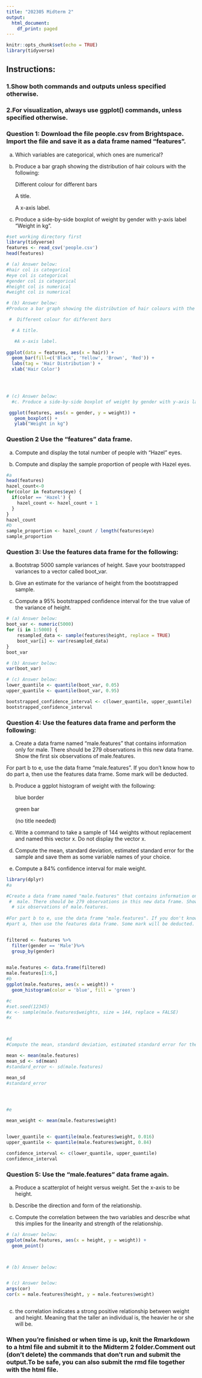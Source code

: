 ```yaml
---
title: "202305 Midterm 2"
output:
  html_document:
    df_print: paged
---
```


```r
knitr::opts_chunk$set(echo = TRUE)
library(tidyverse)
```

## Instructions:

### 1.Show both commands and outputs unless specified otherwise.
### 2.For visualization, always use ggplot() commands, unless specified otherwise.


### Question 1: Download the file people.csv from Brightspace. Import the file and save it as a data frame named "features".

a. Which variables are categorical, which ones are numerical?

b. Produce a bar graph showing the distribution of hair colours with the following:

   Different colour for different bars

   A title.

   A x-axis label.

c. Produce a side-by-side boxplot of weight by gender with y-axis label "Weight in kg".


```r

#set working directory first
library(tidyverse)
features <- read_csv('people.csv')
head(features)

# (a) Answer below:
#hair col is categorical
#eye col is categorical 
#gender col is categorical
#height col is numerical 
#weight col is numerical

# (b) Answer below:
#Produce a bar graph showing the distribution of hair colours with the following:

 #  Different colour for different bars

  # A title.

   #A x-axis label.
   
ggplot(data = features, aes(x = hair)) + 
  geom_bar(fill=c('Black', 'Yellow', 'Brown', 'Red')) + 
  labs(tag = 'Hair Distribution') + 
  xlab('Hair Color')

  


# (c) Answer below:
  #c. Produce a side-by-side boxplot of weight by gender with y-axis label "Weight in kg".

 ggplot(features, aes(x = gender, y = weight)) + 
   geom_boxplot() + 
   ylab("Weight in kg")

```


### Question 2 Use the "features" data frame.

a. Compute and display the total number of people with "Hazel" eyes.

b. Compute and display the sample proportion of people with Hazel eyes.


```r

#a
head(features)
hazel_count<-0
for(color in features$eye) {
  if(color == 'Hazel') {
    hazel_count <- hazel_count + 1
  }
}
hazel_count
#b
sample_proportion <- hazel_count / length(features$eye) 
sample_proportion


```


### Question 3: Use the features data frame for the following:

(a) Bootstrap 5000 sample variances of height. Save your bootstrapped variances
    to a vector called boot_var. 

(b) Give an estimate for the variance of height from the bootstrapped sample. 

(c) Compute a 95% bootstrapped confidence interval for the true value of the 
    variance of height. 


```r

# (a) Answer below:
boot_var <- numeric(5000)
for (i in 1:5000) {
    resampled_data <- sample(features$height, replace = TRUE)
    boot_var[i] <- var(resampled_data)
}
boot_var

# (b) Answer below:
var(boot_var)

# (c) Answer below:
lower_quantile <- quantile(boot_var, 0.05)
upper_quantile <- quantile(boot_var, 0.95)

bootstrapped_confidence_interval <- c(lower_quantile, upper_quantile)
bootstrapped_confidence_interval

```

### Question 4: Use the features data frame and perform the following:

a. Create a data frame named "male.features" that contains information only for 
   male. There should be 279 observations in this new data frame. Show the first
   six observations of male.features.
   
For part b to e, use the data frame "male.features". If you don't know how to do
part a, then use the features data frame. Some mark will be deducted.

b. Produce a ggplot histogram of weight with the following:
   
   blue border
   
   green bar
   
   (no title needed)
 
c. Write a command to take a sample of 144 weights without replacement and named
this vector x. Do not display the vector x.

d. Compute the mean, standard deviation, estimated standard error for the sample and save them as some variable names of your choice.

e. Compute a 84% confidence interval for male weight.


```r

library(dplyr)
#a

#Create a data frame named "male.features" that contains information only for 
 #  male. There should be 279 observations in this new data frame. Show the first
  # six observations of male.features.
   
#For part b to e, use the data frame "male.features". If you don't know how to do
#part a, then use the features data frame. Some mark will be deducted.


filtered <- features %>% 
  filter(gender == 'Male')%>% 
  group_by(gender) 

  
male.features <- data.frame(filtered)
male.features[1:6,]
#b
ggplot(male.features, aes(x = weight)) + 
  geom_histogram(color = 'blue', fill = 'green')

#c
#set.seed(12345)
#x <- sample(male.features$weights, size = 144, replace = FALSE)
#x



#d
#Compute the mean, standard deviation, estimated standard error for the sample and save them as #some variable names of your choice.

mean <- mean(male.features)
mean_sd <- sd(mean)
#standard_error <- sd(male.features)

mean_sd
#standard_error




#e

mean_weight <- mean(male.features$weight)


lower_quantile <- quantile(male.features$weight, 0.016)
upper_quantile <- quantile(male.features$weight, 0.84)

confidence_interval <- c(lower_quantile, upper_quantile)
confidence_interval

```


### Question 5: Use the "male.features" data frame again.

(a) Produce a scatterplot of height versus weight. Set the x-axis to be height.

(b) Describe the direction and form of the relationship. 

(c) Compute the correlation between the two variables and describe what this implies for the linearity and strength of the relationship. 

```r

# (a) Answer below:
ggplot(male.features, aes(x = height, y = weight)) + 
  geom_point()



# (b) Answer below:


# (c) Answer below:
args(cor)
cor(x = male.features$height, y = male.features$weight)



```
c) the correlation indicates a strong positive relationship between weight and height. Meaning that the taller an individual is, the heavier he or she will be.  

### When you're finished or when time is up, knit the Rmarkdown to a html file and submit it to the Midterm 2 folder.Comment out (don't delete) the commands that don't run and submit the output.To be safe, you can also submit the rmd file together with the html file.

